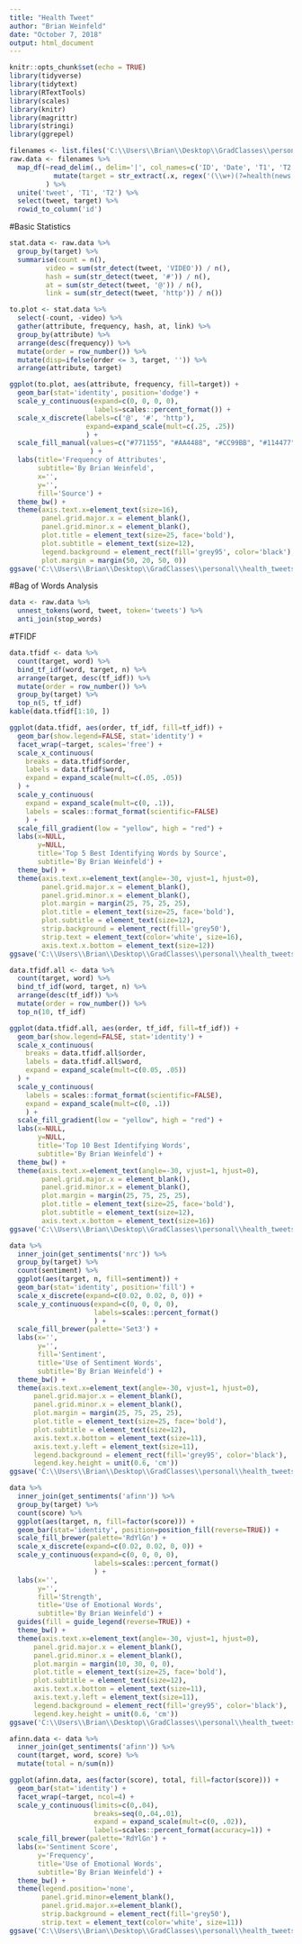 ```yaml
---
title: "Health Tweet"
author: "Brian Weinfeld"
date: "October 7, 2018"
output: html_document
---
```


```r
knitr::opts_chunk$set(echo = TRUE)
library(tidyverse)
library(tidytext)
library(RTextTools)
library(scales)
library(knitr)
library(magrittr)
library(stringi)
library(ggrepel)
```

```r
filenames <- list.files('C:\\Users\\Brian\\Desktop\\GradClasses\\personal\\health_tweets\\data\\', pattern='*.txt', full.names=TRUE)
raw.data <- filenames %>%
  map_df(~read_delim(., delim='|', col_names=c('ID', 'Date', 'T1', 'T2'), quote='*', col_types='cccc', locale=locale(encoding='ISO-8859-1')) %>%
           mutate(target = str_extract(.x, regex('(\\w+)(?=health(news|care)?\\.txt)', ignore.case=TRUE)))
         ) %>%
  unite('tweet', 'T1', 'T2') %>%
  select(tweet, target) %>%
  rowid_to_column('id') 
```

#Basic Statistics

```r
stat.data <- raw.data %>%
  group_by(target) %>%
  summarise(count = n(),
         video = sum(str_detect(tweet, 'VIDEO')) / n(),
         hash = sum(str_detect(tweet, '#')) / n(),
         at = sum(str_detect(tweet, '@')) / n(),
         link = sum(str_detect(tweet, 'http')) / n())
```

```r
to.plot <- stat.data %>%
  select(-count, -video) %>%
  gather(attribute, frequency, hash, at, link) %>%
  group_by(attribute) %>%
  arrange(desc(frequency)) %>%
  mutate(order = row_number()) %>%
  mutate(disp=ifelse(order <= 3, target, '')) %>%
  arrange(attribute, target)
```

```r
ggplot(to.plot, aes(attribute, frequency, fill=target)) +
  geom_bar(stat='identity', position='dodge') +
  scale_y_continuous(expand=c(0, 0, 0, 0),
                     labels=scales::percent_format()) +
  scale_x_discrete(labels=c('@', '#', 'http'), 
                   expand=expand_scale(mult=c(.25, .25))
                   ) +
  scale_fill_manual(values=c("#771155", "#AA4488", "#CC99BB", "#114477", "#4477AA", "#77AADD", "#117777", "#44AAAA", "#77CCCC", "#117744", "#44AA77", "#88CCAA", "#777711",  "#AAAA44", "#DDDD77", "#774411")
                    ) +
  labs(title='Frequency of Attributes',
       subtitle='By Brian Weinfeld',
       x='',
       y='',
       fill='Source') +
  theme_bw() +
  theme(axis.text.x=element_text(size=16),
        panel.grid.major.x = element_blank(),
        panel.grid.minor.x = element_blank(),
        plot.title = element_text(size=25, face='bold'),
        plot.subtitle = element_text(size=12),
        legend.background = element_rect(fill='grey95', color='black'),
        plot.margin = margin(50, 20, 50, 0))
ggsave('C:\\Users\\Brian\\Desktop\\GradClasses\\personal\\health_tweets\\attributes.png')
```

#Bag of Words Analysis

```r
data <- raw.data %>%
  unnest_tokens(word, tweet, token='tweets') %>%
  anti_join(stop_words)
```

#TFIDF

```r
data.tfidf <- data %>%
  count(target, word) %>%
  bind_tf_idf(word, target, n) %>%
  arrange(target, desc(tf_idf)) %>%
  mutate(order = row_number()) %>%
  group_by(target) %>%
  top_n(5, tf_idf)
kable(data.tfidf[1:10, ])
```

```r
ggplot(data.tfidf, aes(order, tf_idf, fill=tf_idf)) +
  geom_bar(show.legend=FALSE, stat='identity') +
  facet_wrap(~target, scales='free') +
  scale_x_continuous(
    breaks = data.tfidf$order,
    labels = data.tfidf$word,
    expand = expand_scale(mult=c(.05, .05))
  ) +
  scale_y_continuous(
    expand = expand_scale(mult=c(0, .1)),
    labels = scales::format_format(scientific=FALSE)
    ) +
  scale_fill_gradient(low = "yellow", high = "red") +
  labs(x=NULL,
       y=NULL,
       title='Top 5 Best Identifying Words by Source',
       subtitle='By Brian Weinfeld') +
  theme_bw() + 
  theme(axis.text.x=element_text(angle=-30, vjust=1, hjust=0),
        panel.grid.major.x = element_blank(),
        panel.grid.minor.x = element_blank(),
        plot.margin = margin(25, 75, 25, 25),
        plot.title = element_text(size=25, face='bold'),
        plot.subtitle = element_text(size=12),
        strip.background = element_rect(fill='grey50'),
        strip.text = element_text(color='white', size=16),
        axis.text.x.bottom = element_text(size=12))
ggsave('C:\\Users\\Brian\\Desktop\\GradClasses\\personal\\health_tweets\\tfidf.png')
```

```r
data.tfidf.all <- data %>%
  count(target, word) %>%
  bind_tf_idf(word, target, n) %>%
  arrange(desc(tf_idf)) %>%
  mutate(order = row_number()) %>%
  top_n(10, tf_idf)
```

```r
ggplot(data.tfidf.all, aes(order, tf_idf, fill=tf_idf)) +
  geom_bar(show.legend=FALSE, stat='identity') +
  scale_x_continuous(
    breaks = data.tfidf.all$order,
    labels = data.tfidf.all$word,
    expand = expand_scale(mult=c(0.05, .05))
  ) +
  scale_y_continuous(
    labels = scales::format_format(scientific=FALSE),
    expand = expand_scale(mult=c(0, .1))
    ) +
  scale_fill_gradient(low = "yellow", high = "red") +
  labs(x=NULL,
       y=NULL,
       title='Top 10 Best Identifying Words',
       subtitle='By Brian Weinfeld') +
  theme_bw() + 
  theme(axis.text.x=element_text(angle=-30, vjust=1, hjust=0),
        panel.grid.major.x = element_blank(),
        panel.grid.minor.x = element_blank(),
        plot.margin = margin(25, 75, 25, 25),
        plot.title = element_text(size=25, face='bold'),
        plot.subtitle = element_text(size=12),
        axis.text.x.bottom = element_text(size=16))
ggsave('C:\\Users\\Brian\\Desktop\\GradClasses\\personal\\health_tweets\\tfidf_all.png')
```

```r
data %>%
  inner_join(get_sentiments('nrc')) %>%
  group_by(target) %>%
  count(sentiment) %>%
  ggplot(aes(target, n, fill=sentiment)) +
  geom_bar(stat='identity', position='fill') +
  scale_x_discrete(expand=c(0.02, 0.02, 0, 0)) +
  scale_y_continuous(expand=c(0, 0, 0, 0),
                     labels=scales::percent_format()
                     ) +
  scale_fill_brewer(palette='Set3') +
  labs(x='',
       y='',
       fill='Sentiment',
       title='Use of Sentiment Words',
       subtitle='By Brian Weinfeld') +
  theme_bw() +
  theme(axis.text.x=element_text(angle=-30, vjust=1, hjust=0),
      panel.grid.major.x = element_blank(),
      panel.grid.minor.x = element_blank(),
      plot.margin = margin(25, 75, 25, 25),
      plot.title = element_text(size=25, face='bold'),
      plot.subtitle = element_text(size=12),
      axis.text.x.bottom = element_text(size=11),
      axis.text.y.left = element_text(size=11),
      legend.background = element_rect(fill='grey95', color='black'),
      legend.key.height = unit(0.6, 'cm'))
ggsave('C:\\Users\\Brian\\Desktop\\GradClasses\\personal\\health_tweets\\sentiments.png')
```

```r
data %>%
  inner_join(get_sentiments('afinn')) %>%
  group_by(target) %>%
  count(score) %>%
  ggplot(aes(target, n, fill=factor(score))) +
  geom_bar(stat='identity', position=position_fill(reverse=TRUE)) +
  scale_fill_brewer(palette='RdYlGn') +
  scale_x_discrete(expand=c(0.02, 0.02, 0, 0)) +
  scale_y_continuous(expand=c(0, 0, 0, 0),
                     labels=scales::percent_format()
                     ) +
  labs(x='',
       y='',
       fill='Strength',
       title='Use of Emotional Words',
       subtitle='By Brian Weinfeld') +
  guides(fill = guide_legend(reverse=TRUE)) +
  theme_bw() +
  theme(axis.text.x=element_text(angle=-30, vjust=1, hjust=0),
      panel.grid.major.x = element_blank(),
      panel.grid.minor.x = element_blank(),
      plot.margin = margin(10, 30, 0, 0),
      plot.title = element_text(size=25, face='bold'),
      plot.subtitle = element_text(size=12),
      axis.text.x.bottom = element_text(size=11),
      axis.text.y.left = element_text(size=11),
      legend.background = element_rect(fill='grey95', color='black'),
      legend.key.height = unit(0.6, 'cm'))
ggsave('C:\\Users\\Brian\\Desktop\\GradClasses\\personal\\health_tweets\\emotions.png')
```

```r
afinn.data <- data %>%
  inner_join(get_sentiments('afinn')) %>%
  count(target, word, score) %>%
  mutate(total = n/sum(n))
```

```r
ggplot(afinn.data, aes(factor(score), total, fill=factor(score))) +
  geom_bar(stat='identity') +
  facet_wrap(~target, ncol=4) +
  scale_y_continuous(limits=c(0,.04), 
                     breaks=seq(0,.04,.01), 
                     expand = expand_scale(mult=c(0, .02)), 
                     labels=scales::percent_format(accuracy=1)) +
  scale_fill_brewer(palette='RdYlGn') + 
  labs(x='Sentiment Score',
       y='Frequency',
       title='Use of Emotional Words',
       subtitle='By Brian Weinfeld') +
  theme_bw() + 
  theme(legend.position='none',
        panel.grid.minor=element_blank(),
        panel.grid.major.x=element_blank(),
        strip.background = element_rect(fill='grey50'),
        strip.text = element_text(color='white', size=11))
ggsave('C:\\Users\\Brian\\Desktop\\GradClasses\\personal\\health_tweets\\emotions_facet.png')
```



























